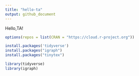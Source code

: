 ```yaml
---
title: "hello-ta"
output: github_document
---
```

Hello,TA!

```r
options(repos = list(CRAN = "https://cloud.r-project.org"))

```

```r
install.packages('tidyverse')
install.packages("igraph")
install.packages("tinytex")
```

```r
library(tidyverse)
library(igraph)

```


